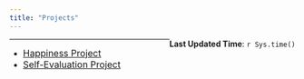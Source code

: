```yaml
---
title: "Projects"
---
```

  
[**Last Updated Time**: `r Sys.time()`]{style="float:right"}  
  
  

***  

* <font size = "3" color = "blue">[Happiness Project](https://alin-96.github.io/project_main.html)</font>
* <font size = "3" color = "blue">[Self-Evaluation Project](https://alin-96.github.io/self_evaluation.html)</font>

